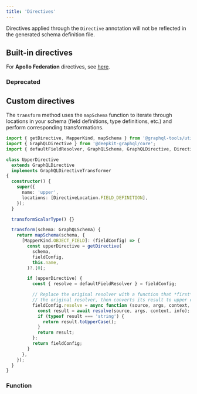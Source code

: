 ```yaml
---
title: 'Directives'
---
```


<Warning>Directives applied through the `Directive` annotation will not be reflected in the generated schema definition file.</Warning>

## Built-in directives

<Info>For **Apollo Federation** directives, see [here](/integrations/apollo-federation).</Info>

### Deprecated

## Custom directives
The `transform` method uses the `mapSchema` function to iterate through locations in your schema (field definitions, type definitions, etc.) and perform corresponding transformations.

```ts
import { getDirective, MapperKind, mapSchema } from '@graphql-tools/utils';
import { GraphQLDirective } from '@deepkit-graphql/core';
import { defaultFieldResolver, GraphQLSchema, GraphQLDirective, DirectiveLocation, GraphQLDirective } from 'graphql';

class UpperDirective
  extends GraphQLDirective
  implements GraphQLDirectiveTransformer
{
  constructor() {
    super({
      name: 'upper',
      locations: [DirectiveLocation.FIELD_DEFINITION],
    });
  }

  transformScalarType() {}

  transform(schema: GraphQLSchema) {
    return mapSchema(schema, {
      [MapperKind.OBJECT_FIELD]: (fieldConfig) => {
        const upperDirective = getDirective(
          schema,
          fieldConfig,
          this.name,
        )?.[0];

        if (upperDirective) {
          const { resolve = defaultFieldResolver } = fieldConfig;

          // Replace the original resolver with a function that *first* calls
          // the original resolver, then converts its result to upper case
          fieldConfig.resolve = async function (source, args, context, info) {
            const result = await resolve(source, args, context, info);
            if (typeof result === 'string') {
              return result.toUpperCase();
            }
            return result;
          };
          return fieldConfig;
        }
      },
    });
  }
}
```

### Function
